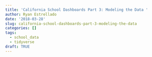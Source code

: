 ```yaml
---
title: 'California School Dashboards Part 3: Modeling the Data '
author: Ryan Estrellado
date: '2018-03-28'
slug: california-school-dashboards-part-3-modeling-the-data
categories: []
tags:
  - school_data
  - tidyverse 
draft: TRUE
---
```


